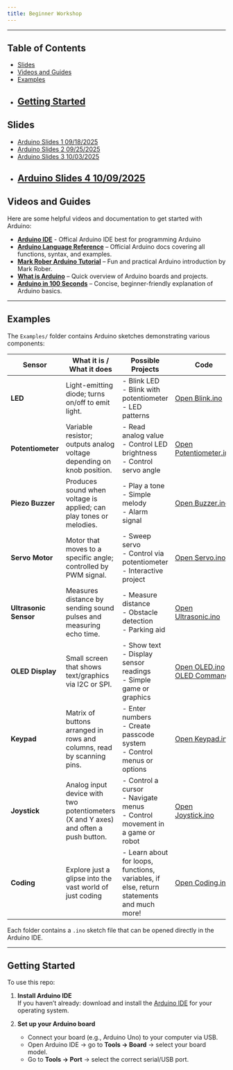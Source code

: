 ```yaml
---
title: Beginner Workshop
---
```



---

## Table of Contents

- [Slides](#Slides)  
- [Videos and Guides](#Videos-and-Guides)  
- [Examples](#Examples)
- [Getting Started](#Getting-Started)
---

## Slides

- [Arduino Slides 1 09/18/2025](https://www.canva.com/design/DAGzPY7RSnw/Yf6TqiRTzH-27oPtMXnemw/view?utm_content=DAGzPY7RSnw&utm_campaign=designshare&utm_medium=link2&utm_source=uniquelinks&utlId=h0fe4a98ba1)
- [Arduino Slides 2 09/25/2025](https://www.canva.com/design/DAGzumVJqws/vyPjJFnlcgFLvQ63QIr2jw/view?utm_content=DAGzumVJqws&utm_campaign=designshare&utm_medium=link2&utm_source=uniquelinks&utlId=h763df9ae66)
- [Arduino Slides 3 10/03/2025](https://www.canva.com/design/DAG0pMDub3I/zBHqySFu2HVA4R4GTNpi_g/view?utm_content=DAG0pMDub3I&utm_campaign=designshare&utm_medium=link2&utm_source=uniquelinks&utlId=hbedb9b78f4)
- [Arduino Slides 4 10/09/2025](https://www.canva.com/design/DAG1PrvQauc/gbSY0MZsyuf4VofSwlRmKw/view?utm_content=DAG1PrvQauc&utm_campaign=designshare&utm_medium=link2&utm_source=uniquelinks&utlId=hf87150b889)
---

## Videos and Guides

Here are some helpful videos and documentation to get started with Arduino:

- **[Arduino IDE](https://www.arduino.cc/en/software/)** - Offical Arduino IDE best for programming Arduino
- **[Arduino Language Reference](https://docs.arduino.cc/language-reference)** – Official Arduino docs covering all functions, syntax, and examples.
- **[Mark Rober Arduino Tutorial](https://www.youtube.com/watch?v=yi29dbPnu28)** – Fun and practical Arduino introduction by Mark Rober.  
- **[What is Arduino](https://www.youtube.com/watch?v=tiGw9PQbvrg&t=402s)** – Quick overview of Arduino boards and projects.  
- **[Arduino in 100 Seconds](https://www.youtube.com/watch?v=1ENiVwk8idM)** – Concise, beginner-friendly explanation of Arduino basics.


---

## Examples

The `Examples/` folder contains Arduino sketches demonstrating various components:

| Sensor        | What it is / What it does                                          | Possible Projects                                             | Code                                                                 |
|---------------|--------------------------------------------------------------------|---------------------------------------------------------------|----------------------------------------------------------------------|
| **LED**       | Light-emitting diode; turns on/off to emit light.                  | - Blink LED<br>- Blink with potentiometer<br>- LED patterns    | [Open Blink.ino](https://github.com/cartaR02/HyperLabsArduino/blob/main/Examples/Blink/Blink.ino) |
| **Potentiometer** | Variable resistor; outputs analog voltage depending on knob position. | - Read analog value<br>- Control LED brightness<br>- Control servo angle | [Open Potentiometer.ino](https://github.com/cartaR02/HyperLabsArduino/blob/main/Examples/Potentiometer/Potentiometer.ino) |
| **Piezo Buzzer** | Produces sound when voltage is applied; can play tones or melodies. | - Play a tone<br>- Simple melody<br>- Alarm signal            | [Open Buzzer.ino](https://github.com/cartaR02/HyperLabsArduino/blob/main/Examples/Buzzer/Buzzer.ino) |
| **Servo Motor** | Motor that moves to a specific angle; controlled by PWM signal.    | - Sweep servo<br>- Control via potentiometer<br>- Interactive project | [Open Servo.ino](https://github.com/cartaR02/HyperLabsArduino/blob/main/Examples/Servo/Servo.ino) |
| **Ultrasonic Sensor** | Measures distance by sending sound pulses and measuring echo time. | - Measure distance<br>- Obstacle detection<br>- Parking aid   | [Open Ultrasonic.ino](https://github.com/cartaR02/HyperLabsArduino/blob/main/Examples/Ultrasonic/simpleUltrasonic/simpleUltrasonic.ino) |
| **OLED Display** | Small screen that shows text/graphics via I2C or SPI.              | - Show text<br>- Display sensor readings<br>- Simple game or graphics | [Open OLED.ino](https://github.com/cartaR02/HyperLabsArduino/blob/main/Examples/OLED/SIMPLE_OLED/SIMPLE_OLED.ino) [OLED Commands](https://github.com/cartaR02/HyperLabsArduino/blob/main/Examples/OLED/commands.txt) |
| **Keypad** | Matrix of buttons arranged in rows and columns, read by scanning pins. | - Enter numbers<br>- Create passcode system<br>- Control menus or options | [Open Keypad.ino](https://github.com/cartaR02/HyperLabsArduino/blob/main/Examples/Keypad/Keypad.ino) |
| **Joystick** | Analog input device with two potentiometers (X and Y axes) and often a push button. | - Control a cursor<br>- Navigate menus<br>- Control movement in a game or robot | [Open Joystick.ino](https://github.com/cartaR02/HyperLabsArduino/blob/main/Examples/JoyStick/Joystick.ino) |
| **Coding** | Explore just a glipse into the vast world of just coding | - Learn about for loops, functions, variables, if else, return statements and much more! | [Open Coding.ino](https://github.com/cartaR02/HyperLabsArduino/blob/main/Examples/CODING/basics.ino) |


Each folder contains a `.ino` sketch file that can be opened directly in the Arduino IDE.

---

## Getting Started

To use this repo:

1. **Install Arduino IDE**  
   If you haven’t already: download and install the [Arduino IDE](https://www.arduino.cc/en/software) for your operating system.

2. **Set up your Arduino board**  
   - Connect your board (e.g., Arduino Uno) to your computer via USB.  
   - Open Arduino IDE → go to **Tools → Board** → select your board model.  
   - Go to **Tools → Port** → select the correct serial/USB port.
